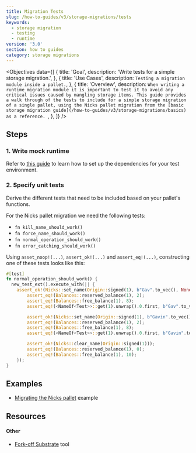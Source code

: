 ```yaml
---
title: Migration Tests
slug: /how-to-guides/v3/storage-migrations/tests
keywords:
  - storage migration
  - testing
  - runtime
version: '3.0'
section: how to guides
category: storage migrations
---
```


<Objectives
  data={[
    {
      title: 'Goal',
      description: 'Write tests for a simple storage migration.',
    },
    {
      title: 'Use Cases',
      description: `Testing a migration module inside a pallet.`,
    },
    {
      title: 'Overview',
      description: `When writing a runtime migration module it is important to test it to avoid
        any critical issues caused by mangling storage items. This guide provides a walk through
        of the tests to include for a simple storage migration of a single pallet, using the
        Nicks pallet migration from the [basic storage migration guide](/how-to-guides/v3/storage-migrations/basics) as a reference.
        `,
    },
  ]}
/>

## Steps

### 1. Write mock runtime

Refer to [this guide](/how-to-guides/v3/testing/basics/) to learn how to set up the dependencies for your test environment.

### 2. Specify unit tests

Derive the different tests that need to be included based on your pallet's functions.

For the Nicks pallet migration we need the following tests:

- `fn kill_name_should_work()`
- `fn force_name_should_work()`
- `fn normal_operation_should_work()`
- `fn error_catching_should_work()`

Using `asset_noop!(...)`, `assert_ok!(...)` and `assert_eq!(...)`, constructing one of these tests looks like this:

```rust
#[test]
fn normal_operation_should_work() {
  new_test_ext().execute_with(|| {
    assert_ok!(Nicks::set_name(Origin::signed(1), b"Gav".to_vec(), None));
		assert_eq!(Balances::reserved_balance(1), 2);
		assert_eq!(Balances::free_balance(1), 8);
		assert_eq!(<NameOf<Test>>::get(1).unwrap().0.first, b"Gav".to_vec());

		assert_ok!(Nicks::set_name(Origin::signed(1), b"Gavin".to_vec(), None));
		assert_eq!(Balances::reserved_balance(1), 2);
		assert_eq!(Balances::free_balance(1), 8);
		assert_eq!(<NameOf<Test>>::get(1).unwrap().0.first, b"Gavin".to_vec());

		assert_ok!(Nicks::clear_name(Origin::signed(1)));
		assert_eq!(Balances::reserved_balance(1), 0);
		assert_eq!(Balances::free_balance(1), 10);
	});
}
```

## Examples

- [Migrating the Nicks pallet](https://github.com/substrate-developer-hub/migration-example/pull/2/files) example

## Resources

#### Other

- [Fork-off Substrate](https://github.com/maxsam4/fork-off-substrate) tool
